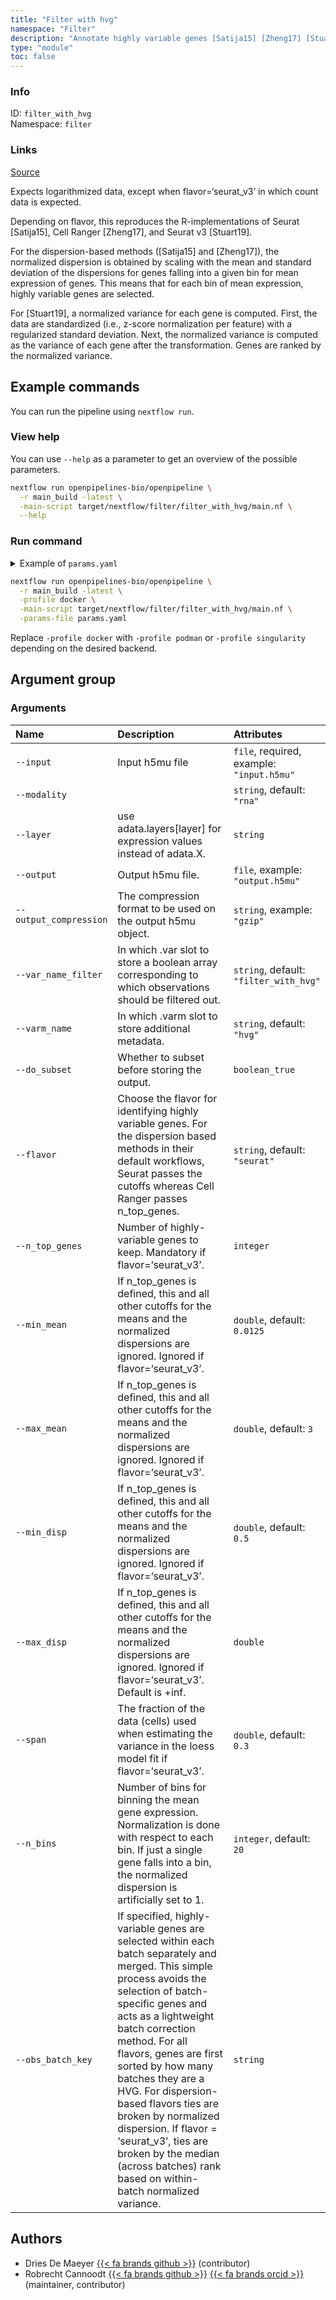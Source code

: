 ```yaml
---
title: "Filter with hvg"
namespace: "Filter"
description: "Annotate highly variable genes [Satija15] [Zheng17] [Stuart19]."
type: "module"
toc: false
---
```


::: {.column-margin}

### Info

ID: `filter_with_hvg`  
Namespace: `filter`

### Links
[Source](https://github.com/openpipelines-bio/openpipeline/blob/main_build/openpipelines/src/filter/filter_with_hvg){.btn-action .btn-sm .btn-info .btn role="button"}

:::

Expects logarithmized data, except when flavor='seurat_v3' in which count data is expected.

Depending on flavor, this reproduces the R-implementations of Seurat [Satija15], Cell Ranger [Zheng17], and Seurat v3 [Stuart19].

For the dispersion-based methods ([Satija15] and [Zheng17]), the normalized dispersion is obtained by scaling with the mean and standard deviation of the dispersions for genes falling into a given bin for mean expression of genes. This means that for each bin of mean expression, highly variable genes are selected.

For [Stuart19], a normalized variance for each gene is computed. First, the data are standardized (i.e., z-score normalization per feature) with a regularized standard deviation. Next, the normalized variance is computed as the variance of each gene after the transformation. Genes are ranked by the normalized variance.


## Example commands

You can run the pipeline using `nextflow run`.

### View help

You can use `--help` as a parameter to get an overview of the possible parameters.

```bash
nextflow run openpipelines-bio/openpipeline \
  -r main_build -latest \
  -main-script target/nextflow/filter/filter_with_hvg/main.nf \
  --help
```

### Run command

<details>
<summary>Example of `params.yaml`</summary>
```yaml

```
</details>

```bash
nextflow run openpipelines-bio/openpipeline \
  -r main_build -latest \
  -profile docker \
  -main-script target/nextflow/filter/filter_with_hvg/main.nf \
  -params-file params.yaml
```

:::{.callout-note}
Replace `-profile docker` with `-profile podman` or `-profile singularity` depending on the desired backend.
:::

## Argument group

### Arguments

|Name                   |Description                                                                                                                                                                                                                                                                                                                                                                                                                                                                                 |Attributes                                |
|:----------------------|:-------------------------------------------------------------------------------------------------------------------------------------------------------------------------------------------------------------------------------------------------------------------------------------------------------------------------------------------------------------------------------------------------------------------------------------------------------------------------------------------|:-----------------------------------------|
|`--input`              |Input h5mu file                                                                                                                                                                                                                                                                                                                                                                                                                                                                             |`file`, required, example: `"input.h5mu"` |
|`--modality`           |                                                                                                                                                                                                                                                                                                                                                                                                                                                                                            |`string`, default: `"rna"`                |
|`--layer`              |use adata.layers[layer] for expression values instead of adata.X.                                                                                                                                                                                                                                                                                                                                                                                                                           |`string`                                  |
|`--output`             |Output h5mu file.                                                                                                                                                                                                                                                                                                                                                                                                                                                                           |`file`, example: `"output.h5mu"`          |
|`--output_compression` |The compression format to be used on the output h5mu object.                                                                                                                                                                                                                                                                                                                                                                                                                                |`string`, example: `"gzip"`               |
|`--var_name_filter`    |In which .var slot to store a boolean array corresponding to which observations should be filtered out.                                                                                                                                                                                                                                                                                                                                                                                     |`string`, default: `"filter_with_hvg"`    |
|`--varm_name`          |In which .varm slot to store additional metadata.                                                                                                                                                                                                                                                                                                                                                                                                                                           |`string`, default: `"hvg"`                |
|`--do_subset`          |Whether to subset before storing the output.                                                                                                                                                                                                                                                                                                                                                                                                                                                |`boolean_true`                            |
|`--flavor`             |Choose the flavor for identifying highly variable genes. For the dispersion based methods in their default workflows, Seurat passes the cutoffs whereas Cell Ranger passes n_top_genes.                                                                                                                                                                                                                                                                                                     |`string`, default: `"seurat"`             |
|`--n_top_genes`        |Number of highly-variable genes to keep. Mandatory if flavor='seurat_v3'.                                                                                                                                                                                                                                                                                                                                                                                                                   |`integer`                                 |
|`--min_mean`           |If n_top_genes is defined, this and all other cutoffs for the means and the normalized dispersions are ignored. Ignored if flavor='seurat_v3'.                                                                                                                                                                                                                                                                                                                                              |`double`, default: `0.0125`               |
|`--max_mean`           |If n_top_genes is defined, this and all other cutoffs for the means and the normalized dispersions are ignored. Ignored if flavor='seurat_v3'.                                                                                                                                                                                                                                                                                                                                              |`double`, default: `3`                    |
|`--min_disp`           |If n_top_genes is defined, this and all other cutoffs for the means and the normalized dispersions are ignored. Ignored if flavor='seurat_v3'.                                                                                                                                                                                                                                                                                                                                              |`double`, default: `0.5`                  |
|`--max_disp`           |If n_top_genes is defined, this and all other cutoffs for the means and the normalized dispersions are ignored. Ignored if flavor='seurat_v3'. Default is +inf.                                                                                                                                                                                                                                                                                                                             |`double`                                  |
|`--span`               |The fraction of the data (cells) used when estimating the variance in the loess model fit if flavor='seurat_v3'.                                                                                                                                                                                                                                                                                                                                                                            |`double`, default: `0.3`                  |
|`--n_bins`             |Number of bins for binning the mean gene expression. Normalization is done with respect to each bin. If just a single gene falls into a bin, the normalized dispersion is artificially set to 1.                                                                                                                                                                                                                                                                                            |`integer`, default: `20`                  |
|`--obs_batch_key`      |If specified, highly-variable genes are selected within each batch separately and merged. This simple  process avoids the selection of batch-specific genes and acts as a lightweight batch correction method.  For all flavors, genes are first sorted by how many batches they are a HVG. For dispersion-based flavors  ties are broken by normalized dispersion. If flavor = 'seurat_v3', ties are broken by the median (across batches) rank based on within-batch normalized variance. |`string`                                  |

## Authors

  * Dries De Maeyer [{{< fa brands github >}}](https://github.com/ddemaeyer) (contributor)
  * Robrecht Cannoodt [{{< fa brands github >}}](https://github.com/rcannood) [{{< fa brands orcid >}}](https://orcid.org/0000-0003-3641-729X) (maintainer, contributor)
